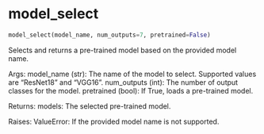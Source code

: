 # model_select { #onco_derm_ai.model_select }

```python
model_select(model_name, num_outputs=7, pretrained=False)
```

Selects and returns a pre-trained model based on the provided model name.

Args:
    model_name (str): The name of the model to select. Supported values
        are "ResNet18" and "VGG16".
    num_outputs (int): The number of output classes for the model.
    pretrained (bool): If True, loads a pre-trained model.

Returns:
    models: The selected pre-trained model.

Raises:
    ValueError: If the provided model name is not supported.